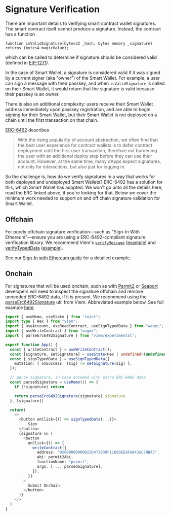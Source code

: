 # Signature Verification

There are important details to verifying smart contract wallet signatures. The smart contract itself
cannot produce a signature. Instead, the contract has a function
```solidity
function isValidSignature(bytes32 _hash, bytes memory _signature) returns (bytes4 magicValue);
```
which can be called to determine if signature should be considered valid (defined in [EIP-1271](https://eips.ethereum.org/EIPS/eip-1271)).

In the case of Smart Wallet, a signature is considered valid if it was signed by a current signer (aka "owner") of the Smart Wallet.
For example, a user can sign a message with their passkey, and when `isValidSignature` is called on their Smart Wallet,
it would return that the signature is valid because their passkey is an owner.  

There is also an additional complexity: users receive their Smart Wallet address immediately upon passkey registration,
and are able to begin signing for their Smart Wallet,
but their Smart Wallet is not deployed on a chain until the first transaction on that chain.

[ERC-6492](https://eips.ethereum.org/EIPS/eip-6492) describes 
> With the rising popularity of account abstraction, we often find that the best user experience 
for contract wallets is to defer contract deployment until the first user transaction, 
therefore not burdening the user with an additional deploy step before they can use their account. 
However, at the same time, many dApps expect signatures, not only for interactions, but also just for logging in.

So the challenge is, how do we verify signatures in a way that works for both deployed and undeployed Smart Wallets?
ERC-6492 has a solution for this, which Smart Wallet has adopted. 
We won't go unto all the details here, read the ERC linked above, if you're looking for that.
Below we cover the minimum work needed to support on and off chain signature validation for Smart Wallet.

## Offchain
For purely offchain signature verification––such as "Sign-In With Ethereum"––ensure you are using 
a ERC-6492-compliant signature verification library. 
We recommend Viem's [`verifyMessage`](https://viem.sh/docs/actions/public/verifyMessage#verifymessage) ([example](https://github.com/wilsoncusack/wagmi-scw/blob/main/src/components/SignMessage.tsx#L28)) 
and [verifyTypedData](https://viem.sh/docs/actions/public/verifyTypedData) ([example](https://github.com/wilsoncusack/wagmi-scw/blob/main/src/components/TypedSign.tsx#L46)).

See our [Sign-In with Ethereum guide](/guides/siwe) for a detailed example.

## Onchain
For signatures that will be used onchain, such as with [Permit2](https://github.com/Uniswap/permit2) 
or [Seaport](https://github.com/ProjectOpenSea/seaport) developers will need to inspect the signature offchain 
and remove unneeded ERC-6492 data, if it is present. 
We recommend using the [parseErc6492Signature](https://viem.sh/docs/utilities/parseErc6492Signature#parseerc6492signature) 
util from Viem. Abbreviated example below. See full example [here](https://github.com/wilsoncusack/wagmi-scw/blob/main/src/components/Permit2.tsx). 

```ts [example.tsx]
import { useMemo, useState } from "react";
import type { Hex } from "viem";
import { useAccount, useReadContract, useSignTypedData } from "wagmi";
import { useWriteContract } from "wagmi";
import { parseErc6492Signature } from "viem/experimental";

export function App() {
  const { writeContract } = useWriteContract();
  const [signature, setSignature] = useState<Hex | undefined>(undefined)
  const { signTypedData } = useSignTypedData({
    mutation: { onSuccess: (sig) => setSignature(sig) },
  });

  // parse signature, in case encoded with extra ERC-6492 data
  const parsedSignature = useMemo(() => {
    if (!signature) return 

    return parseErc6492Signature(signature).signature
  }, [signature])

  return(
    <>
      <button onClick={() => signTypedData(...)}>
          Sign
      </button>
      {signature && (
        <button
          onClick={() => {
            writeContract({
              address: "0x000000000022D473030F116dDEE9F6B43aC78BA3",
              abi: permit2Abi,
              functionName: "permit",
              args: [..., parsedSignature],
            });
          }}
        >
          Submit Onchain
        </button>
      )}
    </>
  )
}
```
